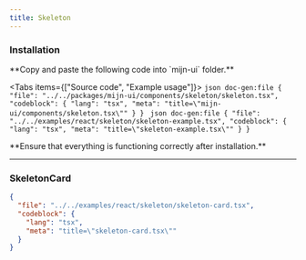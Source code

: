 ```yaml
---
title: Skeleton
---
```



<ComponentPreview>
  <SkeletonExample />
</ComponentPreview>

### Installation

<Steps>
  <Step>
  **Copy and paste the following code into `mijn-ui` folder.**

  <Tabs items={["Source code", "Example usage"]}>
    <Tab value="Source code">
      ```json doc-gen:file
        {
          "file": "../../packages/mijn-ui/components/skeleton/skeleton.tsx",
          "codeblock": {
            "lang": "tsx",
            "meta": "title=\"mijn-ui/components/skeleton.tsx\""
          }
        }
      ```
    </Tab>
    <Tab value="Example usage">
      ```json doc-gen:file
        {
          "file": "../../examples/react/skeleton/skeleton-example.tsx",
          "codeblock": {
            "lang": "tsx",
            "meta": "title=\"skeleton-example.tsx\""
          }
        }
      ```
    </Tab>
  </Tabs>  
  </Step>
  
  <Step>
  **Ensure that everything is functioning correctly after installation.**
  </Step>
</Steps>

---

### SkeletonCard

<ComponentPreview>
  <SkeletonCard />
</ComponentPreview>

```json doc-gen:file
{
  "file": "../../examples/react/skeleton/skeleton-card.tsx",
  "codeblock": {
    "lang": "tsx",
    "meta": "title=\"skeleton-card.tsx\""
  }
}
```
